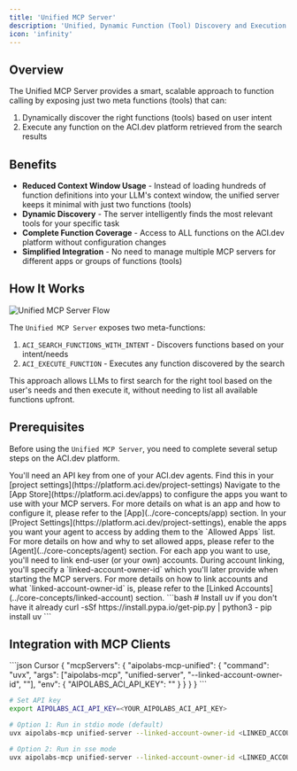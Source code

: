 ```yaml
---
title: 'Unified MCP Server'
description: 'Unified, Dynamic Function (Tool) Discovery and Execution'
icon: 'infinity'
---
```


## Overview

The Unified MCP Server provides a smart, scalable approach to function calling by exposing just two meta functions (tools) that can:
1. Dynamically discover the right functions (tools) based on user intent
2. Execute any function on the ACI.dev platform retrieved from the search results

## Benefits

- **Reduced Context Window Usage** - Instead of loading hundreds of function definitions into your LLM's context window, the unified server keeps it minimal with just two functions (tools)
- **Dynamic Discovery** - The server intelligently finds the most relevant tools for your specific task
- **Complete Function Coverage** - Access to ALL functions on the ACI.dev platform without configuration changes
- **Simplified Integration** - No need to manage multiple MCP servers for different apps or groups of functions (tools)

## How It Works

<Frame>
  <img src="/images/unified-mcp-architecture.png" alt="Unified MCP Server Flow" />
</Frame>

The `Unified MCP Server` exposes two meta-functions:

1. `ACI_SEARCH_FUNCTIONS_WITH_INTENT` - Discovers functions based on your intent/needs
2. `ACI_EXECUTE_FUNCTION` - Executes any function discovered by the search

This approach allows LLMs to first search for the right tool based on the user's needs and then execute it, without needing to list all available functions upfront.



## Prerequisites

Before using the `Unified MCP Server`, you need to complete several setup steps on the ACI.dev platform.

<Steps>
  <Step title="Get your ACI.dev API Key">
    You'll need an API key from one of your ACI.dev agents. Find this in your [project settings](https://platform.aci.dev/project-settings)
  </Step>
  <Step title="Configure Apps">
    Navigate to the [App Store](https://platform.aci.dev/apps) to configure the apps you want to use with your MCP servers.
    <Note>
      For more details on what is an app and how to configure it, please refer to the [App](../core-concepts/app) section.
    </Note>
  </Step>
  <Step title="Set Allowed Apps">
    In your [Project Settings](https://platform.aci.dev/project-settings), enable the apps you want your agent to access by adding them to the `Allowed Apps` list.
    <Note>
      For more details on how and why to set allowed apps, please refer to the [Agent](../core-concepts/agent) section.
    </Note>
  </Step>
  <Step title="Link Accounts For Each App">
    For each app you want to use, you'll need to link end-user (or your own) accounts. During account linking, you'll specify a `linked-account-owner-id` which you'll later provide when starting the MCP servers.
    <Note>
      For more details on how to link accounts and what `linked-account-owner-id` is, please refer to the [Linked Accounts](../core-concepts/linked-account) section.
    </Note>

  </Step>
  <Step title="Install the Package">
    ```bash
    # Install uv if you don't have it already
    curl -sSf https://install.pypa.io/get-pip.py | python3 -
    pip install uv
    ```
  </Step>
</Steps>


## Integration with MCP Clients

<CodeGroup>
```json Cursor
{
  "mcpServers": {
    "aipolabs-mcp-unified": {
      "command": "uvx",
      "args": ["aipolabs-mcp", "unified-server", "--linked-account-owner-id", "<LINKED_ACCOUNT_OWNER_ID>"],
      "env": {
        "AIPOLABS_ACI_API_KEY": "<YOUR_AIPOLABS_ACI_API_KEY>"
      }
    }
  }
}
```

```bash Run Locally
# Set API key
export AIPOLABS_ACI_API_KEY=<YOUR_AIPOLABS_ACI_API_KEY>

# Option 1: Run in stdio mode (default)
uvx aipolabs-mcp unified-server --linked-account-owner-id <LINKED_ACCOUNT_OWNER_ID>

# Option 2: Run in sse mode
uvx aipolabs-mcp unified-server --linked-account-owner-id <LINKED_ACCOUNT_OWNER_ID> --transport sse --port 8000
```
</CodeGroup>
